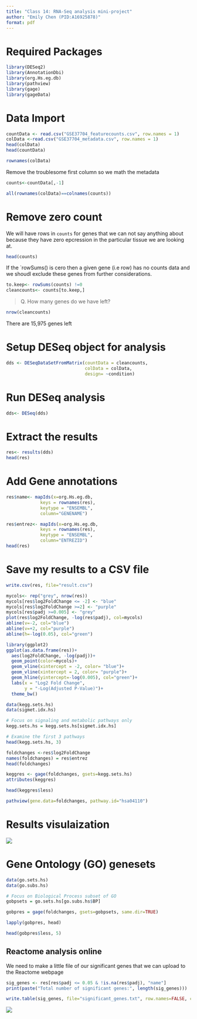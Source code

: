 ```yaml
---
title: "Class 14: RNA-Seq analysis mini-project"
author: "Emily Chen (PID:A16925878)"
format: pdf
---
```


# Required Packages

```r
library(DESeq2)
library(AnnotationDbi)
library(org.Hs.eg.db)
library(pathview)
library(gage)
library(gageData)
```

# Data Import
```r
countData <- read.csv("GSE37704_featurecounts.csv", row.names = 1)
colData <-read.csv("GSE37704_metadata.csv", row.names = 1)
head(colData)
head(countData)
```

```r
rownames(colData)
```

Remove the troublesome first column so we math the metadata
```r
counts<-countData[,-1]
```

```r
all(rownames(colData)==colnames(counts))
```

# Remove zero count

We will have rows in `counts` for genes that we can not say anything about because they have zero epcression in the particular tissue we are looking at.

```r
head(counts)
```

If the `rowSums() is cero then a given gene (i.e row) has no counts data and we shoudl exclude these genes from further considerations.

```r
to.keep<- rowSums(counts) !=0
cleancounts<- counts[to.keep,]
```

> Q. How many genes do we have left?

```r
nrow(cleancounts)
```
There are 15,975 genes left

# Setup DESeq object for analysis

```r
dds <- DESeqDataSetFromMatrix(countData = cleancounts,
                              colData = colData,
                              design= ~condition)
```

# Run DESeq analysis

```r
dds<- DESeq(dds)
```

# Extract the results

```r
res<- results(dds)
head(res)
```

# Add Gene annotations

```r
res$name<- mapIds(x=org.Hs.eg.db,
             keys = rownames(res),
             keytype = "ENSEMBL",
             column="GENENAME")

res$entrez<- mapIds(x=org.Hs.eg.db,
             keys = rownames(res),
             keytype = "ENSEMBL",
             column="ENTREZID")
head(res)
```


# Save my results to a CSV file
```r
write.csv(res, file="result.csv")
```

```r
mycols<- rep("grey", nrow(res))
mycols[res$log2FoldChange <= -2] <- "blue"
mycols[res$log2FoldChange >=2] <- "purple"
mycols[res$padj >=0.005] <- "grey"
plot(res$log2FoldChange, -log(res$padj), col=mycols)
abline(v=-2, col="blue")
abline(v=+2, col="purple")
abline(h=-log(0.05), col="green")
```

```r
library(ggplot2)
ggplot(as.data.frame(res))+
  aes(log2FoldChange, -log(padj))+
  geom_point(color=mycols)+
  geom_vline(xintercept = -2, color= "blue")+
  geom_vline(xintercept = 2, color= "purple")+
  geom_hline(yintercept=-log(0.005), col="green")+
  labs(x = "Log2 Fold Change",
       y = "-Log(Adjusted P-Value)")+
  theme_bw()
```

```r
data(kegg.sets.hs)
data(sigmet.idx.hs)

# Focus on signaling and metabolic pathways only
kegg.sets.hs = kegg.sets.hs[sigmet.idx.hs]

# Examine the first 3 pathways
head(kegg.sets.hs, 3)
```
```r
foldchanges <-res$log2FoldChange
names(foldchanges) = res$entrez
head(foldchanges)
```
```r
keggres <- gage(foldchanges, gsets=kegg.sets.hs)
attributes(keggres)
```
```r
head(keggres$less)
```

```r
pathview(gene.data=foldchanges, pathway.id="hsa04110")
```
# Results visulaization

![](hsa04110.pathview.png)

# Gene Ontology (GO) genesets

```r
data(go.sets.hs)
data(go.subs.hs)

# Focus on Biological Process subset of GO
gobpsets = go.sets.hs[go.subs.hs$BP]

gobpres = gage(foldchanges, gsets=gobpsets, same.dir=TRUE)

lapply(gobpres, head)
```

```r
head(gobpres$less, 5)
```

## Reactome analysis online

We need to make a little file of our significant genes that we can upload to the Reactome webpage

```r
sig_genes <- res[res$padj <= 0.05 & !is.na(res$padj), "name"]
print(paste("Total number of significant genes:", length(sig_genes)))
```
```r
write.table(sig_genes, file="significant_genes.txt", row.names=FALSE, col.names=FALSE, quote=FALSE)
```

![](CellCycle_5.png)

